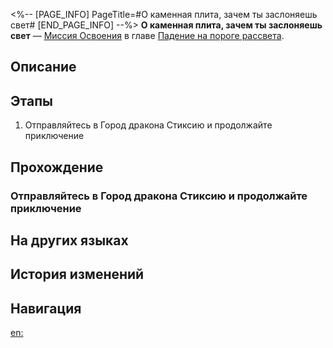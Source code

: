 <%-- [PAGE_INFO]
PageTitle=#О каменная плита, зачем ты заслоняешь свет#
[END_PAGE_INFO] --%>
{{Дополнить|Диалоги.}}
{{Миссия Инфобокс
|id              = 1040409
|Название        = 
|Изображение     = Миссия О каменная плита, зачем ты заслоняешь свет.png
|Тип             = Миссия Освоения
|Событие         = 
|Глава           = Падение на пороге рассвета
|Условия         = Завершена [[Миссия Освоения]] «[[О поэт, расскажи мне о небе II]]»
|Персонажи       = Первопроходец
|СтартЛокация    = [[Амфореус]] — [[Город дракона Стиксия]]
|Мир             = Амфореус
|Предыдущая      = О поэт, расскажи мне о небе II
|Следующая       = О рассвет, озари конец мира
|Награды         = Опыт Освоения*500; Звёздный нефрит*60; Путеводитель путешественника*5; Очищенный эфир*5; Небесная амброзия*200; Daythunder Rhapsody*1 { text = Daythunder Rhapsody }; Кредиты*60 000
}}
'''О каменная плита, зачем ты заслоняешь свет''' — [[Миссия Освоения]] в главе [[Падение на пороге рассвета]].

==Описание==
{{Описание|Цифер переносит ядро пламени в Стиксию, побеждая преследующих её чистильщиков, но сталкивается с Похитителем пламени. Она защищает ядро пламени с помощью хитрой уловки, но Похититель пламени пронзает её своим мечом. Вспомнив события тысячелетней давности, она шепчет имя Аглаи и навсегда закрывает глаза.}}

==Этапы==
# Отправляйтесь в Город дракона Стиксию и продолжайте приключение

==Прохождение==
{{Дополнить}}
===Отправляйтесь в Город дракона Стиксию и продолжайте приключение===
{{Описание миссии|тип=Миссия Освоения|локация=Город дракона Стиксия|Цифер в одиночку защищает ядро пламени Кефала в Стиксии, отражая нападения чистильщиков. Но угроза исходит не только от наёмников Сената: Похититель пламени тоже показался на берегу царства мёртвых.}}
{{Диалог Начало}}

{{Диалог Конец}}

==На других языках==
{{На других языках
|en   = Slate, Why Neglect That Light's Shade
|zhs  = 石板啊，为何罔闻那灯影
|zht  = 石板啊，為何罔聞那燈影
|ja   = 石板よ、なぜ灯火に耳を傾けない
|ko   = 석판이여, 왜 등불에 비친 그림자를 무시하는가
|es   = Losa, ¿por qué descuidas esa sombra?
|fr   = Pourquoi négliger l'ombre de cette lumière&nbsp;?
|ru   = О каменная плита, зачем ты заслоняешь свет
|th   = แผ่นหินเอ๋ย ไยจึงไม่แยแสในเงาโคม
|vi   = Hỡi phiến đá, cớ sao chẳng lắng nghe ánh đèn
|de   = O Steinplatte, warum den Schatten des Lichts vernachlässigen
|id   = Prasasti, Mengapa Engkau Mengabaikan Bayang Lampu Itu
|pt   = Tabuleta, Por Que Negligenciar a Sombra Dessa Luz
}}

==История изменений==
{{История изменений|3.5}}

==Навигация==
{{Миссия Освоения Навбокс|Глава }}

[[en:]]
